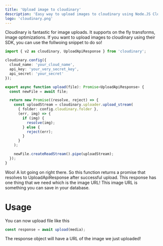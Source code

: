 ```yaml
---
title: 'Upload image to cloudinary'
description: 'Easy way to upload images to cloudinary using Node.JS Cloudinary SDK'
logo: 'cloudinary.png'
---
```


Cloudinary is fantastic for image uploads. It supports on the fly transforms,
image optimizations. If you want to upload images to cloudinary using their SDK,
you can use the follwoing snippet to do so!

```ts:utils/upload.ts
import { v2 as cloudinary, UploadApiResponse } from 'cloudinary';

cloudinary.config({
  cloud_name: 'your_cloud_name',
  api_key: 'your_very_secret_key',
  api_secret: 'your_secret'
});

export async function upload(file): Promise<UploadApiResponse> {
  const newFile = await file;

  return new Promise((resolve, reject) => {
    const uploadStream = cloudinary.uploader.upload_stream(
      { folder: config.cloudinary.folder },
      (err, img) => {
        if (img) {
          resolve(img);
        } else {
          reject(err);
        }
      }
    );

    newFile.createReadStream().pipe(uploadStream);
  });
}
```

Woo! A lot going on right there. So this function returns a promise that resolves to UploadApiResponse after successful upload.
This response has one thing that we need which is the image URL!
This image URL is something you can save in your database.

# Usage

You can now upload file like this

```ts:/resolvers/CreatePost.ts
const response = await upload(media);
```

The response object will have a URL of the image we just uploaded!
